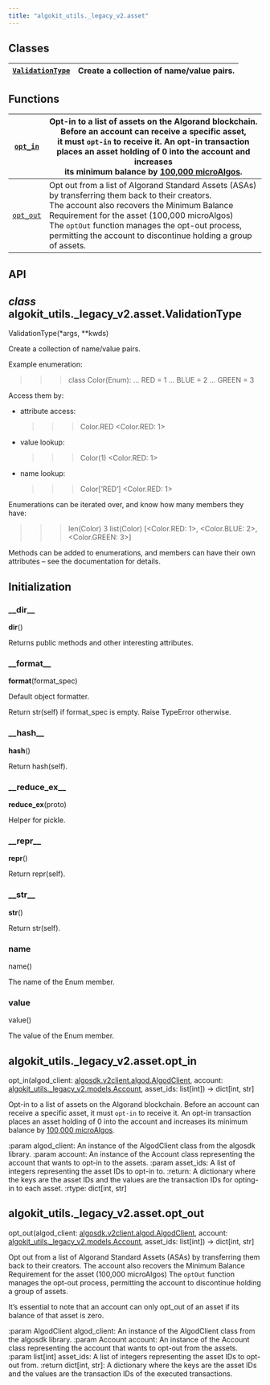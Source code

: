 ```yaml
---
title: "algokit_utils._legacy_v2.asset"
---
```


<a id="module-algokit_utils._legacy_v2.asset"></a>

<a id="algokit-utils-legacy-v2-asset"></a>

<a id="module-contents"></a>

<a id="classes"></a>

## Classes

| [`ValidationType`](#algokit_utils._legacy_v2.asset.ValidationType)   | Create a collection of name/value pairs.   |
|----------------------------------------------------------------------|--------------------------------------------|

<a id="functions"></a>

## Functions

| [`opt_in`](#algokit_utils._legacy_v2.asset.opt_in)   | Opt-in to a list of assets on the Algorand blockchain. Before an account can receive a specific asset,<br/>it must `opt-in` to receive it. An opt-in transaction places an asset holding of 0 into the account and increases<br/>its minimum balance by [100,000 microAlgos](https://developer.algorand.org/docs/get-details/asa/#assets-overview).   |
|------------------------------------------------------|-------------------------------------------------------------------------------------------------------------------------------------------------------------------------------------------------------------------------------------------------------------------------------------------------------------------------------------------------------|
| [`opt_out`](#algokit_utils._legacy_v2.asset.opt_out) | Opt out from a list of Algorand Standard Assets (ASAs) by transferring them back to their creators.<br/>The account also recovers the Minimum Balance Requirement for the asset (100,000 microAlgos)<br/>The `optOut` function manages the opt-out process, permitting the account to discontinue holding a group of assets.                          |

<a id="api"></a>

## API

<a id="algokit_utils._legacy_v2.asset.ValidationType"></a>

## *class* algokit_utils._legacy_v2.asset.ValidationType

ValidationType(\*args, \*\*kwds)

Create a collection of name/value pairs.

Example enumeration:

> > > class Color(Enum):
> > > …     RED = 1
> > > …     BLUE = 2
> > > …     GREEN = 3

Access them by:

- attribute access:
  > > > Color.RED
  > > > \<Color.RED: 1\>
- value lookup:
  > > > Color(1)
  > > > \<Color.RED: 1\>
- name lookup:
  > > > Color[‘RED’]
  > > > \<Color.RED: 1\>

Enumerations can be iterated over, and know how many members they have:

> > > len(Color)
> > > 3
> > > list(Color)
> > > [\<Color.RED: 1\>, \<Color.BLUE: 2\>, \<Color.GREEN: 3\>]

Methods can be added to enumerations, and members can have their own
attributes – see the documentation for details.

## Initialization

<a id="algokit_utils._legacy_v2.asset.ValidationType.__dir__"></a>

### \_\_dir_\_

__dir__()

Returns public methods and other interesting attributes.

<a id="algokit_utils._legacy_v2.asset.ValidationType.__format__"></a>

### \_\_format_\_

__format__(format_spec)

Default object formatter.

Return str(self) if format_spec is empty. Raise TypeError otherwise.

<a id="algokit_utils._legacy_v2.asset.ValidationType.__hash__"></a>

### \_\_hash_\_

__hash__()

Return hash(self).

<a id="algokit_utils._legacy_v2.asset.ValidationType.__reduce_ex__"></a>

### \_\_reduce_ex_\_

__reduce_ex__(proto)

Helper for pickle.

<a id="algokit_utils._legacy_v2.asset.ValidationType.__repr__"></a>

### \_\_repr_\_

__repr__()

Return repr(self).

<a id="algokit_utils._legacy_v2.asset.ValidationType.__str__"></a>

### \_\_str_\_

__str__()

Return str(self).

<a id="algokit_utils._legacy_v2.asset.ValidationType.name"></a>

### name

name()

The name of the Enum member.

<a id="algokit_utils._legacy_v2.asset.ValidationType.value"></a>

### value

value()

The value of the Enum member.

<a id="algokit_utils._legacy_v2.asset.opt_in"></a>

## algokit_utils._legacy_v2.asset.opt_in

opt_in(algod_client: [algosdk.v2client.algod.AlgodClient](../algosdk/algosdk.v2client.algod.mdx#algosdk.v2client.algod.AlgodClient), account: [algokit_utils._legacy_v2.models.Account](algokit_utils._legacy_v2.models.mdx#algokit_utils._legacy_v2.models.Account), asset_ids: list[int]) → dict[int, str]

Opt-in to a list of assets on the Algorand blockchain. Before an account can receive a specific asset,
it must `opt-in` to receive it. An opt-in transaction places an asset holding of 0 into the account and increases
its minimum balance by [100,000 microAlgos](https://developer.algorand.org/docs/get-details/asa/#assets-overview).

:param algod_client: An instance of the AlgodClient class from the algosdk library.
:param account: An instance of the Account class representing the account that wants to opt-in to the assets.
:param asset_ids: A list of integers representing the asset IDs to opt-in to.
:return: A dictionary where the keys are the asset IDs and the values are the transaction IDs for opting-in to each asset.
:rtype: dict[int, str]

<a id="algokit_utils._legacy_v2.asset.opt_out"></a>

## algokit_utils._legacy_v2.asset.opt_out

opt_out(algod_client: [algosdk.v2client.algod.AlgodClient](../algosdk/algosdk.v2client.algod.mdx#algosdk.v2client.algod.AlgodClient), account: [algokit_utils._legacy_v2.models.Account](algokit_utils._legacy_v2.models.mdx#algokit_utils._legacy_v2.models.Account), asset_ids: list[int]) → dict[int, str]

Opt out from a list of Algorand Standard Assets (ASAs) by transferring them back to their creators.
The account also recovers the Minimum Balance Requirement for the asset (100,000 microAlgos)
The `optOut` function manages the opt-out process, permitting the account to discontinue holding a group of assets.

It’s essential to note that an account can only opt_out of an asset if its balance of that asset is zero.

:param AlgodClient algod_client: An instance of the AlgodClient class from the algosdk library.
:param Account account: An instance of the Account class representing the account that wants to opt-out from the assets.
:param list[int] asset_ids: A list of integers representing the asset IDs to opt-out from.
:return dict[int, str]: A dictionary where the keys are the asset IDs and the values are the transaction IDs of
the executed transactions.
